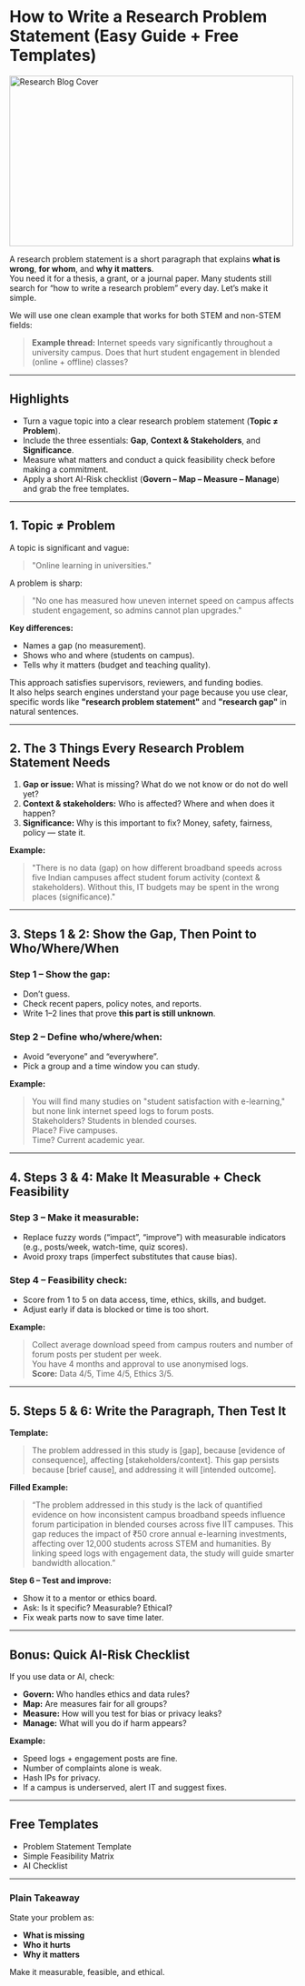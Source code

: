 

# How to Write a Research Problem Statement (Easy Guide + Free Templates)
<img src="src/assets/images/blog.webp" alt="Research Blog Cover" width="500" height="300"  />

A research problem statement is a short paragraph that explains **what is wrong**, **for whom**, and **why it matters**.  
You need it for a thesis, a grant, or a journal paper. Many students still search for “how to write a research problem” every day. Let’s make it simple.

We will use one clean example that works for both STEM and non-STEM fields:

> **Example thread:** Internet speeds vary significantly throughout a university campus. Does that hurt student engagement in blended (online + offline) classes?

---

## Highlights

- Turn a vague topic into a clear research problem statement (**Topic ≠ Problem**).
- Include the three essentials: **Gap**, **Context & Stakeholders**, and **Significance**.
- Measure what matters and conduct a quick feasibility check before making a commitment.
- Apply a short AI-Risk checklist (**Govern – Map – Measure – Manage**) and grab the free templates.

---

## 1. Topic ≠ Problem

A topic is significant and vague:  
> "Online learning in universities."

A problem is sharp:  
> "No one has measured how uneven internet speed on campus affects student engagement, so admins cannot plan upgrades."

**Key differences:**
- Names a gap (no measurement).
- Shows who and where (students on campus).
- Tells why it matters (budget and teaching quality).

This approach satisfies supervisors, reviewers, and funding bodies.  
It also helps search engines understand your page because you use clear, specific words like **"research problem statement"** and **"research gap"** in natural sentences.

---

## 2. The 3 Things Every Research Problem Statement Needs

1. **Gap or issue:** What is missing? What do we not know or do not do well yet?
2. **Context & stakeholders:** Who is affected? Where and when does it happen?
3. **Significance:** Why is this important to fix? Money, safety, fairness, policy — state it.

**Example:**
> "There is no data (gap) on how different broadband speeds across five Indian campuses affect student forum activity (context & stakeholders). Without this, IT budgets may be spent in the wrong places (significance)."

---

## 3. Steps 1 & 2: Show the Gap, Then Point to Who/Where/When

### Step 1 – Show the gap:
- Don’t guess.
- Check recent papers, policy notes, and reports.
- Write 1–2 lines that prove **this part is still unknown**.

### Step 2 – Define who/where/when:
- Avoid “everyone” and “everywhere”.
- Pick a group and a time window you can study.

**Example:**
> You will find many studies on "student satisfaction with e-learning," but none link internet speed logs to forum posts.  
> Stakeholders? Students in blended courses.  
> Place? Five campuses.  
> Time? Current academic year.

---

## 4. Steps 3 & 4: Make It Measurable + Check Feasibility

### Step 3 – Make it measurable:
- Replace fuzzy words (“impact”, “improve”) with measurable indicators (e.g., posts/week, watch-time, quiz scores).
- Avoid proxy traps (imperfect substitutes that cause bias).

### Step 4 – Feasibility check:
- Score from 1 to 5 on data access, time, ethics, skills, and budget.
- Adjust early if data is blocked or time is too short.

**Example:**
> Collect average download speed from campus routers and number of forum posts per student per week.  
> You have 4 months and approval to use anonymised logs.  
> **Score:** Data 4/5, Time 4/5, Ethics 3/5.

---

## 5. Steps 5 & 6: Write the Paragraph, Then Test It

**Template:**
> The problem addressed in this study is [gap], because [evidence of consequence], affecting [stakeholders/context]. This gap persists because [brief cause], and addressing it will [intended outcome].

**Filled Example:**
> “The problem addressed in this study is the lack of quantified evidence on how inconsistent campus broadband speeds influence forum participation in blended courses across five IIT campuses. This gap reduces the impact of ₹50 crore annual e-learning investments, affecting over 12,000 students across STEM and humanities. By linking speed logs with engagement data, the study will guide smarter bandwidth allocation.”

**Step 6 – Test and improve:**
- Show it to a mentor or ethics board.
- Ask: Is it specific? Measurable? Ethical?
- Fix weak parts now to save time later.

---

## Bonus: Quick AI-Risk Checklist

If you use data or AI, check:

- **Govern:** Who handles ethics and data rules?
- **Map:** Are measures fair for all groups?
- **Measure:** How will you test for bias or privacy leaks?
- **Manage:** What will you do if harm appears?

**Example:**
- Speed logs + engagement posts are fine.
- Number of complaints alone is weak.
- Hash IPs for privacy.
- If a campus is underserved, alert IT and suggest fixes.

---

## Free Templates
- Problem Statement Template  
- Simple Feasibility Matrix  
- AI Checklist  

---

### Plain Takeaway
State your problem as:
- **What is missing**
- **Who it hurts**
- **Why it matters**

Make it measurable, feasible, and ethical.

